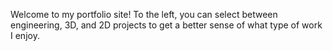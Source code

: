 Welcome to my portfolio site! To the left, you can select between engineering, 3D, and 2D projects to get a better sense of what type of work I enjoy.